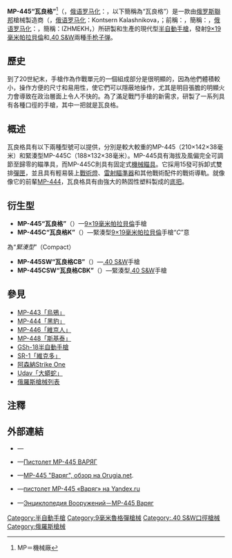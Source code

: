 {{noteTA
|G1=軍事
|G2=長度單位
|G3=Firearms
}}
{{Infobox Weapon
|name= MP-445「瓦良格」<br />{{Lang|en|MP-445 Varjag}}<br />{{Lang|ru|MP-445 «Варяг»}}
|image= 
|image_size= 300px
|caption= 
|origin= {{flagcountry|Russian Federation}}
|type= [[半自動手槍|半自動手槍]]
<!-- Type selection -->
|is_ranged= yes
|is_bladed=
|is_explosive=
|is_artillery=
|is_vehicle=
|is_missile=
<!-- Service history -->
|service=
|used_by=
|wars=
<!-- Production history -->
|designer= [[伊熱夫斯克機械工廠|伊熱夫斯克機械工廠]]
|design_date=
|manufacturer= [[伊熱夫斯克機械工廠|伊熱夫斯克機械工廠]]
|unit_cost=
|production_date=
|number=
|variants= 參見[[#衍生型|衍生型]]
<!-- General specifications -->
|spec_label=
|weight= 762.04[[克|克]]（26.88[[盎司|盎司]]，1.68[[磅|磅]]）
|length= <div class="NavFrame collapsed" style="color: black; background-color: #FFFFFF; margin: 0 auto; padding: 0 10px; text-align: left;"><div class="NavHead" style="background-color: #FFFFFF; margin: 0 auto; padding: 0 10px; font-weight:normal;"></div><div class="NavContent" style="background-color: #FFFFFF; margin: 0 auto; padding: 0 10px;">
* MP-445：210[[毫米|毫米]]（8.27[[英寸|英寸]]）
* MP-445C：188毫米（7.4英吋）
</div>
</div>
|part_length= <div class="NavFrame collapsed" style="color: black; background-color: #FFFFFF; margin: 0 auto; padding: 0 10px; text-align: left;"><div class="NavHead" style="background-color: #FFFFFF; margin: 0 auto; padding: 0 10px; font-weight:normal;"></div><div class="NavContent" style="background-color: #FFFFFF; margin: 0 auto; padding: 0 10px;">
* MP-445：125毫米（4.92英吋）
* MP-445C：111毫米（4.37英吋）
</div>
</div>
|width= 38毫米（1.5英吋）
|height= <div class="NavFrame collapsed" style="color: black; background-color: #FFFFFF; margin: 0 auto; padding: 0 10px; text-align: left;"><div class="NavHead" style="background-color: #FFFFFF; margin: 0 auto; padding: 0 10px; font-weight:normal;"></div><div class="NavContent" style="background-color: #FFFFFF; margin: 0 auto; padding: 0 10px;">
* MP-445：142毫米（5.59英吋）
* MP-445C：132毫米（5.2英吋）
</div>
</div>
|diameter=
|crew=
<!-- Ranged weapon specifications --> 
|cartridge= -{}-
* [[9×19mm魯格彈|9×19毫米魯格彈]]
* [[.40_S&W|.40 S&W]]
|caliber= <div class="NavFrame collapsed" style="color: black; background-color: #FFFFFF; margin: 0 auto; padding: 0 10px; text-align: left;"><div class="NavHead" style="background-color: #FFFFFF; margin: 0 auto; padding: 0 10px; font-weight:normal;"></div><div class="NavContent" style="background-color: #FFFFFF; margin: 0 auto; padding: 0 10px;">
* 9×19毫米魯格彈：9.02毫米（.355英吋）
* .40 S&W：10毫米（.40英吋）
</div>
</div>
|barrels= 1根，[[膛線|線膛]]，無[[槍口|槍口]]裝置
|action= <div class="NavFrame collapsed" style="color: black; background-color: #FFFFFF; margin: 0 auto; padding: 0 10px; text-align: left;"><div class="NavHead" style="background-color: #FFFFFF; margin: 0 auto; padding: 0 10px; font-weight:normal;"></div><div class="NavContent" style="background-color: #FFFFFF; margin: 0 auto; padding: 0 10px;">
* [[後座作用|槍管短行程後座作用]]
* {{Link-en|後膛槍炮|Breechloader|後膛裝填}}
* [[扳机#双动/单动式|單／雙動]]
</div>
</div>
|mode= {{Link-en|半自動槍械|Semi-automatic firearm|半自動}}
|rate=
|velocity= 310[[米每秒|米／秒]]（1,017.06[[英尺每秒|英尺／秒]]）
|energy=
|range= 30[[米_(单位)|公尺]]（32.81[[码|码]]，98.43[[英尺|英尺]]）
|max_range=
|feed= 15發可拆卸式雙排[[彈匣|彈匣]]
|sights= [[機械瞄具|機械瞄具]]：固定缺口式[[照門|照門]]及刀片式[[照準器|準星]]（三點式準星）
<!-- 火炮規格 -->
|breech=
|recoil=
|carriage=
|elevation=
|traverse=
<!-- 刃器規格 --> 
|blade_type=
|hilt_type=
|sheath_type=
|head_type=
|haft_type=
<!-- 爆炸物內填炸藥規格 --> 
|filling=
|filling_weight=
|detonation=
|yield=
<!-- 車輛/飛彈規格 -->
|armour=
|primary_armament=
|secondary_arament=
|engine=
|engine_power=
|transmission=
|payload_capacity=
|fuel_capacity=
|pw_ratio=
|suspension=
|clearance=
|vehicle_range=
|speed=
|guidance=
|steering=
<!-- missiles only -->
|wingspan=
|propellant=
|ceiling=
|altitude=
|depth=
|boost=
|accuracy=
|launch_platform=
|transport=
}}

'''MP-445“瓦良格”'''<ref>MP＝機械廠</ref>（{{Lang-ru|MP-445 «Варяг»}}，[[俄语罗马化|俄语罗马化]]：{{Lang|en|Varjag}}，以下簡稱為“瓦良格”）是一款由[[俄罗斯|俄罗斯聯邦]]槍械製造商{{Link-en|伊熱夫斯克機械工廠|Izhevsk Mechanical Plant}}（{{Lang-ru|Концерн „Калашников“}}，[[俄语罗马化|俄语罗马化]]：Kontsern Kalashnikova，{{Lang-en|Kalashnikov Concern}}；前稱：{{Lang-ru|'''Иж'''евский '''Мех'''анический Завод}}，簡稱：{{Lang|ru|ИЖМЕХ}}，[[俄语罗马化|俄语罗马化]]：{{Lang|en|'''Izh'''evsky '''Mekh'''anchesky Zavod}}，簡稱：IZHMEKH，{{Lang-en|Izhevsk Mechanical Plant}}）所研製和生產的現代型[[半自動手槍|半自動手槍]]，發射[[9×19mm魯格彈|9×19毫米帕拉貝倫]]和[[.40_S&W|.40 S&W]]兩種[[手枪|手枪]][[子弹|子弹]]。

== 歷史 ==
到了20世紀末，手槍作為作戰單元的一個組成部分是很明顯的，因為他們體積較小，操作方便的尺寸和易用性，使它們可以隱蔽地操作，尤其是明目張膽的明顯火力會導致在政治層面上令人不快的。為了滿足戰鬥手槍的新需求，{{Link-en|伊熱夫斯克機械工廠|Izhevsk Mechanical Plant}}研製了一系列具有各種口徑的手槍，其中一把就是瓦良格。

== 概述 ==
瓦良格具有以下兩種型號可以提供，分別是較大較重的MP-445（210×142×38毫米）和緊湊型MP-445C（188×132×38毫米）。MP-445具有海拔及風偏完全可調節至歸零的瞄準具，而MP-445C則具有固定式[[機械瞄具|機械瞄具]]。它採用15發可拆卸式雙排[[彈匣|彈匣]]，並且具有輕易裝上[[戰術燈|戰術燈]]、[[雷射瞄準器|雷射瞄準器]]和其他戰術配件的戰術導軌。就像像它的前輩[[MP-444黑豹式手槍|MP-444]]，瓦良格具有由強大的熱固性塑料製成的[[机匣|底把]]。

== 衍生型 ==
* '''MP-445“瓦良格”'''（{{Lang|ru|МР-445 «Варяг» }}）—[[9×19mm魯格彈|9×19毫米帕拉貝倫]]手槍
* '''MP-445C“瓦良格K”'''（{{Lang|ru|МР-445С «Варяг К» }}）—緊湊型[[9×19mm魯格彈|9×19毫米帕拉貝倫]]手槍<ref>“''С''”意
為“''緊湊型''”（Compact）</ref>
* '''MP-445SW“瓦良格CB”'''（{{Lang|ru|МР-445 «Варяг СВ»}}）—[[.40_S&W|.40 S&W]]手槍
* '''MP-445CSW“瓦良格CBK”'''（{{Lang|ru|МР-445С «Варяг СВК»}}）—緊湊型[[.40_S&W|.40 S&W]]手槍

== 參見 ==
* [[MP-443烏鴉式手槍|MP-443「烏鴉」]]
* [[MP-444黑豹式手槍|MP-444「黑豹」]]
* [[MP-446維京人手槍|MP-446「維京人」]]
* [[MP-448斯基泰手槍|MP-448「斯基泰」]]
* [[GSh-18半自動手槍|GSh-18半自動手槍]]
* [[SR-1維克多手槍|SR-1「維克多」]]
* [[阿森納槍械Strike_One手槍|阿森納Strike One]]
* [[Udav大蟒蛇手槍|Udav「大蟒蛇」]]
* [[俄羅斯槍械列表|俄羅斯槍械列表]]

== 注釋 ==
<div class="references-small">
<references />
</div>

== 外部連結 ==
* {{en icon}}—{{cite web |url=http://club.guns.ru/eng/handguns.html |title=A family of combat pistols by the Izhevsk Mechanical Plant |archivedate=2009-03-08 |deadurl=yes |archiveurl=https://web.archive.org/web/20090308012342/http://club.guns.ru/eng/handguns.html |accessdate=2014-06-04 }}
* {{ru icon}}—[http://www.arms.ru/Guns/mr445.htm Пистолет МР-445 ВАРЯГ] {{Wayback|url=http://www.arms.ru/Guns/mr445.htm |date=20200219165605 }}
* {{ru icon}}—[https://web.archive.org/web/20140420170000/http://www.orugia.net/weapon.php?id=21 MP-445 "Варяг", обзор на Orugia.net].
* {{ru icon}}—[https://web.archive.org/web/20140202161543/http://slovari.yandex.ru/~%D0%BA%D0%BD%D0%B8%D0%B3%D0%B8/%D0%A1%D1%82%D1%80%D0%B5%D0%BB%D0%BA%D0%BE%D0%B2%D0%BE%D0%B5%20%D0%BE%D1%80%D1%83%D0%B6%D0%B8%D0%B5/%D0%9F%D0%B8%D1%81%D1%82%D0%BE%D0%BB%D0%B5%D1%82%D1%8B%20%D0%9C%D0%A0-445,%20%D0%9C%D0%A0-446%20%C2%AB%D0%92%D0%B0%D1%80%D1%8F%D0%B3%C2%BB/ пистолет МР-445 «Варяг» на Yandex.ru] 
* {{ru icon}}—[http://www.gunsite.narod.ru/mr445.htm Энциклопедия Вооружений－МР-445 Варяг] {{Wayback|url=http://www.gunsite.narod.ru/mr445.htm |date=20200222100206 }}

{{蘇聯及俄羅斯在二戰後研製的輕兵器}}

[[Category:半自動手槍|Category:半自動手槍]]
[[Category:9毫米魯格彈槍械|Category:9毫米魯格彈槍械]]
[[Category:.40_S&W口徑槍械|Category:.40 S&W口徑槍械]]
[[Category:俄羅斯槍械|Category:俄羅斯槍械]]